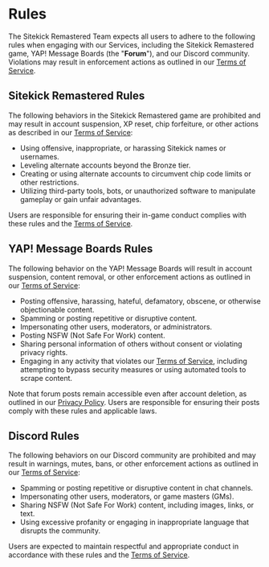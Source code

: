 # Rules

The Sitekick Remastered Team expects all users to adhere to the following rules when engaging with our Services, including the Sitekick Remastered game, YAP! Message Boards (the "<b>Forum</b>"), and our Discord community. Violations may result in enforcement actions as outlined in our [Terms of Service](/legal/terms-of-service#siteManage).

## Sitekick Remastered Rules

The following behaviors in the Sitekick Remastered game are prohibited and may result in account suspension, XP reset, chip forfeiture, or other actions as described in our [Terms of Service](/legal/terms-of-service#siteManage):

- Using offensive, inappropriate, or harassing Sitekick names or usernames.
- Leveling alternate accounts beyond the Bronze tier.
- Creating or using alternate accounts to circumvent chip code limits or other restrictions.
- Utilizing third-party tools, bots, or unauthorized software to manipulate gameplay or gain unfair advantages.

Users are responsible for ensuring their in-game conduct complies with these rules and the [Terms of Service](/legal/terms-of-service).

## YAP! Message Boards Rules

The following behavior on the YAP! Message Boards will result in account suspension, content removal, or other enforcement actions as outlined in our [Terms of Service](/legal/terms-of-service#siteManage):

- Posting offensive, harassing, hateful, defamatory, obscene, or otherwise objectionable content.
- Spamming or posting repetitive or disruptive content.
- Impersonating other users, moderators, or administrators.
- Posting NSFW (Not Safe For Work) content.
- Sharing personal information of others without consent or violating privacy rights.
- Engaging in any activity that violates our [Terms of Service](/legal/terms-of-service#prohibited), including attempting to bypass security measures or using automated tools to scrape content.

Note that forum posts remain accessible even after account deletion, as outlined in our [Privacy Policy](/legal/privacy-policy#request). Users are responsible for ensuring their posts comply with these rules and applicable laws.

## Discord Rules

The following behaviors on our Discord community are prohibited and may result in warnings, mutes, bans, or other enforcement actions as outlined in our [Terms of Service](/legal/terms-of-service#siteManage):

- Spamming or posting repetitive or disruptive content in chat channels.
- Impersonating other users, moderators, or game masters (GMs).
- Sharing NSFW (Not Safe For Work) content, including images, links, or text.
- Using excessive profanity or engaging in inappropriate language that disrupts the community.

Users are expected to maintain respectful and appropriate conduct in accordance with these rules and the [Terms of Service](/legal/terms-of-service).